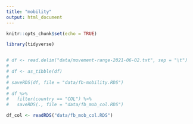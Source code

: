 ```yaml
---
title: "mobility"
output: html_document
---
```


```r
knitr::opts_chunk$set(echo = TRUE)
```

```r
library(tidyverse)


# df <- read.delim("data/movement-range-2021-06-02.txt", sep = "\t")
# 
# df <- as_tibble(df)
# 
# saveRDS(df, file = "data/fb-mobility.RDS")
# 
# df %>% 
#   filter(country == "COL") %>% 
#   saveRDS(., file = "data/fb_mob_col.RDS")

df_col <- readRDS("data/fb_mob_col.RDS")
```

